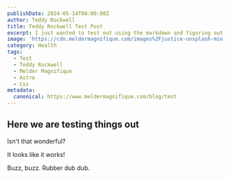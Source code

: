 ```yaml
---
publishDate: 2024-05-14T00:00:00Z
author: Teddy Rockwell
title: Teddy Rockwell Test Post
excerpt: I just wanted to test out using the markdown and figuring out if it's feasible to try creating an entire website from that.
image: 'https://cdn.meldermagnifique.com/images%2Fjustice-unsplash-min.jpeg'
category: Health
tags:
  - Test
  - Teddy Rockwell
  - Melder Magnifique
  - Astro
  - Css
metadata:
  canonical: https://www.meldermagnifique.com/blog/test
---
```


<section>

## Here we are testing things out

Isn't that wonderful?

It looks like it works!

Buzz, buzz. Rubber dub dub.

</section>
